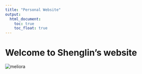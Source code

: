 ```yaml
---
title: "Personal Website"
output: 
  html_document:
    toc: true
    toc_float: true
---
```


# Welcome to Shenglin's website

<img src = "images/meliora.jpg" alt = "meliora">

